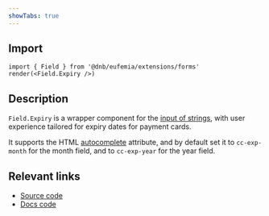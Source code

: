 ```yaml
---
showTabs: true
---
```


## Import

```tsx
import { Field } from '@dnb/eufemia/extensions/forms'
render(<Field.Expiry />)
```

## Description

`Field.Expiry` is a wrapper component for the [input of strings](/uilib/extensions/forms/base-fields/String), with user experience tailored for expiry dates for payment cards.

It supports the HTML [autocomplete](https://developer.mozilla.org/en-US/docs/Web/HTML/Attributes/autocomplete) attribute, and by default set it to `cc-exp-month` for the month field, and to `cc-exp-year` for the year field.

## Relevant links

- [Source code](https://github.com/dnbexperience/eufemia/tree/main/packages/dnb-eufemia/src/extensions/forms/Field/Expiry)
- [Docs code](https://github.com/dnbexperience/eufemia/tree/main/packages/dnb-design-system-portal/src/docs/uilib/extensions/forms/feature-fields/Expiry)
